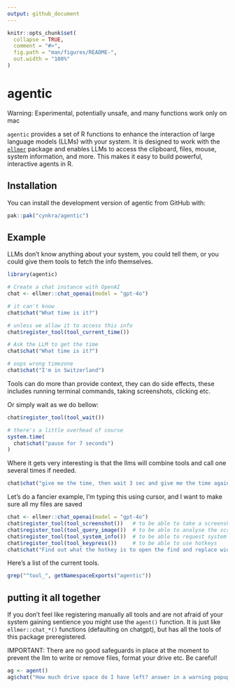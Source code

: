```yaml
---
output: github_document
---
```


<!-- README.md is generated from README.Rmd. Please edit that file -->

```r
knitr::opts_chunk$set(
  collapse = TRUE,
  comment = "#>",
  fig.path = "man/figures/README-",
  out.width = "100%"
)
```

# agentic

Warning: Experimental, potentially unsafe, and many functions work only on mac

`agentic` provides a set of R functions to enhance the interaction of large language models (LLMs) with your system. 
It is designed to work with the [`ellmer`](https://github.com/tdyverse/ellmer) package and
enables LLMs to access the clipboard, files, mouse, system information, and more. 
This makes it easy to build powerful, interactive agents in R.

## Installation

You can install the development version of agentic from GitHub with:

```r
pak::pak("cynkra/agentic")
```

## Example

LLMs don't know anything about your system, you could tell them, or you could give them tools to fetch the info themselves.

```r
library(agentic)

# Create a chat instance with OpenAI
chat <- ellmer::chat_openai(model = "gpt-4o")

# it can't know
chat$chat("What time is it?")

# unless we allow it to access this info
chat$register_tool(tool_current_time())

# Ask the LLM to get the time
chat$chat("What time is it?")

# oops wrong timezone
chat$chat("I'm in Switzerland")
```

Tools can do more than provide context, they can do side effects, these includes running terminal commands, taking screenshots, clicking etc.

Or simply wait as we do bellow:

```r
chat$register_tool(tool_wait())

# there's a little overhead of course
system.time(
  chat$chat("pause for 7 seconds")
)
```

Where it gets very interesting is that the llms will combine tools and call one several times if needed.

```r
chat$chat("give me the time, then wait 3 sec and give me the time again")
```

Let's do a fancier example, I'm typing this using cursor, and I want to make sure all my files are saved

```r
chat <- ellmer::chat_openai(model = "gpt-4o")
chat$register_tool(tool_screenshot())   # to be able to take a screenshot
chat$register_tool(tool_query_image())  # to be able to analyse the screenshot
chat$register_tool(tool_system_info())  # to be able to request system info
chat$register_tool(tool_keypress())     # to be able to use hotkeys
chat$chat("Find out what the hotkey is to open the find and replace widget for my app and system, then trigger it")
```

Here's a list of the current tools.

```r
grep("^tool_", getNamespaceExports("agentic"))
```

## putting it all together

If you don't feel like registering manually all tools and are not afraid of your system gaining sentience you might use the `agent()` function.
It is just like `ellmer::chat_*()` functions (defaulting on chatgpt), but has all the tools of this package preregistered.

IMPORTANT: There are no good safeguards in place at the moment to prevent the llm to write or remove files, format your drive etc. Be careful!

```r
ag <- agent()
ag$chat("How much drive space do I have left? answer in a warning popup")
```
